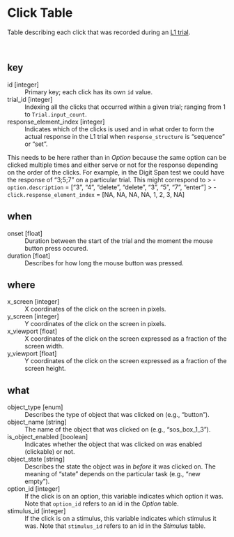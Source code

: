 
# Click Table

 Table describing each click that was recorded during an [L1 trial](/trial).

<br>

## key

id	[integer]
: Primary key; each click has its own `id` value.



trial_id	[integer]
: Indexing all the clicks that occurred within a given trial; ranging from 1 to `Trial.input_count`.



response_element_index	[integer]
: Indicates which of the clicks is used and in what order to form the actual response in the L1 trial when `response_structure` is "sequence" or "set".

:::{.callout-note}

 This needs to be here rather than in *<i class="fa fa-table"></i> Option* because the same option can be clicked multiple times and either serve or not for the response depending on the order of the clicks. For example, in the Digit Span test we could have the response of "3;5;7" on a particular trial. This might correspond to
>  - `option.description` = ["3", "4", "delete", "delete", "3", "5", "7", "enter"]
>  - `click.response_element_index` = [NA, NA, NA, NA, 1, 2, 3,  NA] 

:::





## when

onset	[float]
: Duration between the start of the trial and the moment the mouse button press occured.



duration	[float]
: Describes for how long the mouse button was pressed.





## where

x_screen	[integer]
: X coordinates of the click on the screen in pixels.



y_screen	[integer]
: Y coordinates of the click on the screen in pixels.



x_viewport	[float]
: X coordinates of the click on the screen expressed as a fraction of the screen width.



y_viewport	[float]
: Y coordinates of the click on the screen expressed as a fraction of the screen height.





## what

object_type	[enum]
: Describes the type of object that was clicked on (e.g., "button").



object_name	[string]
: The name of the object that was clicked on (e.g., "sos_box_1_3").



is_object_enabled	[boolean]
: Indicates whether the object that was clicked on was enabled (clickable) or not.



object_state	[string]
: Describes the state the object was in *before* it was clicked on. The meaning of "state" depends on the particular task (e.g., "new empty").



option_id	[integer]
: If the click is on an option, this variable indicates which option it was. Note that `option_id` refers to an id in the *<i class="fa fa-table"></i> Option* table.



stimulus_id	[integer]
: If the click is on a stimulus, this variable indicates which stimulus it was. Note that `stimulus_id` refers to an id in the *<i class="fa fa-table"></i> Stimulus* table.



